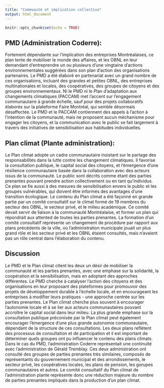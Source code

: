 ```yaml
---
title: "Commuauté et implication collective"
output: html_document
---
```


```r
knitr::opts_chunk$set(echo = TRUE)
```

## PMD (Administration Coderre): 
Fortement dépendante sur l'implication des entreprises Montréalaises, ce plan tente de mobiliser le monde des affaires, et les OBNL en leur demandant d'entreprendre un ou plusieurs d'une vingtaine d'actions environnementales suggérées dans son plan d'action des organisations partenaires. Le PMD a été élaboré en partenariat avec un grand nombre de ces organisations, incluant des grandes et petites OBNL, des entreprises multinationales et locales, des coopératives, des groupes de citoyens et des groupes environnementaux. Ni le PMD ni le Plan d'adaptation aux changements climatiques (PACCAM) met l'accent sur l'engagement communautaire à grande échelle, sauf pour des projets collaboratifs élaborés sur la plateforme Faire Montréal, qui semble désormais désaffectée. Le PMD et le PACCAM contiennent des appels à l'action à l'intention de la communauté, mais ne proposent aucun méchanisme pour engager les citoyens, et la communication avec le public se fait largement à travers des initiatives de sensibilisation aux habitudes individuelles. 

## Plan climat (Plante administration): 

Le Plan climat adopte un cadre communautaire insistant sur le partage des responsabilités dans la lutte contre les changement climatiques. Il favorise la consultation publique, le capital social des citoyens, et l'émergence d'une résilience communautaire basée dans la collaboration avec des acteurs issus de la communauté. Le public sont décrits comme étant des parties prenantes pouvant prendre action collectivement ou en tant qu'individus. Ce plan se fie aussi à des mesures de sensibilisation envers le public et les groupes vulnérables, qui doivent être informés des avantages d'une transition écologique. Le contenu du Plan climat a été façonné en grande partie par un comité consultatif sur le climat formé de 19 membres du secteur des OBNL, le secteur privé, et le milieu académique. Ce comité devait servir de liaison à la communauté Montréalaise, et former un plan qui répondrait aux attented de toutes les parties prenantes. La formation d'un comité consultatif représente un changement de procédure par rapport aux plans précédents de la ville, où l'administration municipale jouait un plus grand rôle et les secteur privé et les OBNL étaient consultés, mais n'avaient pas un rôle central dans l'élaboration du contenu.

## Discussion

Le PMD et le Plan climat citent les deux un désir de mobiliser la communauté et les parties prenantes, avec une emphase sur la solidarité, la coopération et la sensibilisation, mais en adoptant des approches différentes. Le PMD cherche à catalyser l'action des citoyens et des organisations en leur proposant des plateformes pour promouvoir des projets de développement durable à l'échelle locale, et en encourageant les entreprises à modifier leurs pratiques - une approche centrée sur les parties prenantes. Le Plan climat cherche plus souvent à encourager l'autonomie locale et à se lier aux acteurs communautaires pouvant accroître le capital social dans leur milieu. La plus grande emphase sur la consultation publique préconisée par le Plan climat peut également encourager l'émergence d'une plus grande autonomie communautaire, dépendant de la structure de ces consultations. Les deux plans reflètent des processus de consultation et de participation et il est important de déterminer quels groupes ont pu influencer le contenu des plans climats. Dans le cas du PMD, l'administration Coderre représentait une continuité avec l'administration de Gérald Tremblay. Ces deux administration ont consulté des groupes de parties prenantes très similaires, composés de représentants du gouvernement municipal et des arrondissements, le secteur privé, les coopératives locales, les plans de pension, les gorupes communautaires et autres. Le comité consultatif du Plan climat de l'administration plante représente donc une réduction majeure du nombre de parties prenantes impliqués dans la production d'un plan climat.